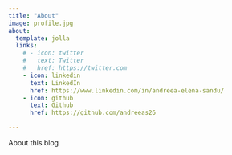 ```yaml
---
title: "About"
image: profile.jpg
about:
  template: jolla
  links:
    # - icon: twitter
    #   text: Twitter
    #   href: https://twitter.com
    - icon: linkedin
      text: LinkedIn
      href: https://www.linkedin.com/in/andreea-elena-sandu/
    - icon: github
      text: Github
      href: https://github.com/andreeas26

---
```


About this blog
